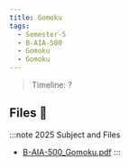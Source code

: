 ```yaml
---
title: Gomoku
tags:
  - Semester-5
  - B-AIA-500
  - Gomoku
  - Gomoku
---
```

> Timeline: ?


## Files 📂

:::note 2025 Subject and Files
- [B-AIA-500_Gomoku.pdf](https://github.com/Studio-17/Epitech-Subjects/raw/main/Semester-5/B-AIA-500/Gomoku/Gomoku/B-AIA-500_Gomoku.pdf)
:::

